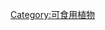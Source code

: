 {{Catnav|頁面分類|技术|产业|农业|可以食用的植物}}
{{Catnav|頁面分類|技术|家政学|飲食|食品|可以食用的植物}}
{{Catnav|頁面分類|社会|生活|飲食|食品|可以食用的植物}}

{{飲食}}
{{Commonscat|Spices}}

[[Category:可食用植物|Category:可食用植物]]